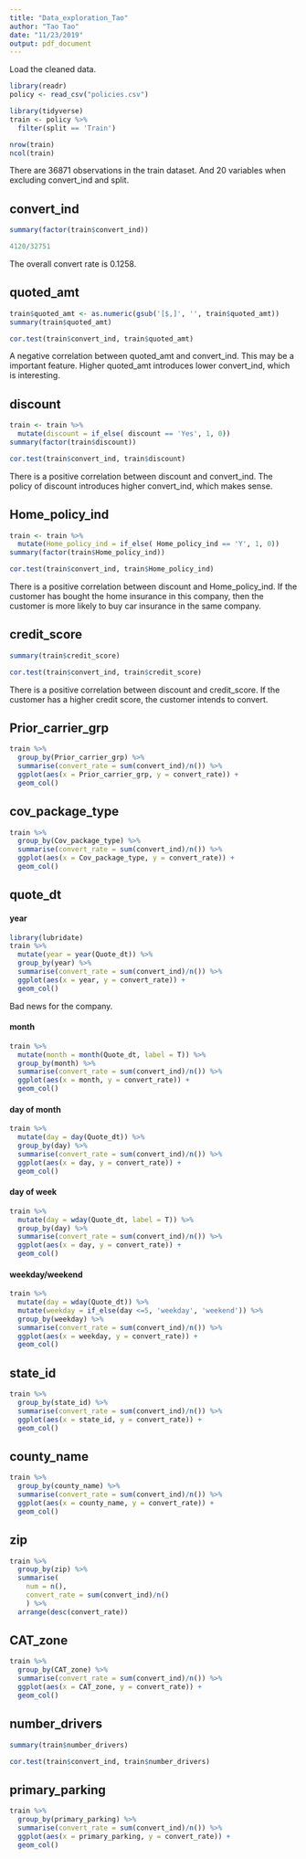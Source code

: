 ```yaml
---
title: "Data_exploration_Tao"
author: "Tao Tao"
date: "11/23/2019"
output: pdf_document
---
```


Load the cleaned data.

```r
library(readr)
policy <- read_csv("policies.csv")
```

```r
library(tidyverse)
train <- policy %>%
  filter(split == 'Train')
```


```r
nrow(train)
ncol(train)
```

There are 36871 observations in the train dataset. And 20 variables when excluding convert_ind and split.

## convert_ind

```r
summary(factor(train$convert_ind))
```

```r
4120/32751
```

The overall convert rate is 0.1258.

## quoted_amt

```r
train$quoted_amt <- as.numeric(gsub('[$,]', '', train$quoted_amt))
summary(train$quoted_amt)
```

```r
cor.test(train$convert_ind, train$quoted_amt)
```

A negative correlation between quoted_amt and convert_ind. This may be a important feature. Higher quoted_amt introduces lower convert_ind, which is interesting.

## discount

```r
train <- train %>%
  mutate(discount = if_else( discount == 'Yes', 1, 0))
summary(factor(train$discount))
```

```r
cor.test(train$convert_ind, train$discount)
```

There is a positive correlation between discount and convert_ind. The policy of discount introduces higher convert_ind, which makes sense.

## Home_policy_ind

```r
train <- train %>%
  mutate(Home_policy_ind = if_else( Home_policy_ind == 'Y', 1, 0))
summary(factor(train$Home_policy_ind))
```

```r
cor.test(train$convert_ind, train$Home_policy_ind)
```

There is a positive correlation between discount and Home_policy_ind. If the customer has bought the home insurance in this company, then the customer is more likely to buy car insurance in the same company.

## credit_score

```r
summary(train$credit_score)
```

```r
cor.test(train$convert_ind, train$credit_score)
```

There is a positive correlation between discount and credit_score. If the customer has a higher credit score, the customer intends to convert.

## Prior_carrier_grp

```r
train %>%
  group_by(Prior_carrier_grp) %>%
  summarise(convert_rate = sum(convert_ind)/n()) %>%
  ggplot(aes(x = Prior_carrier_grp, y = convert_rate)) +
  geom_col()
```

## cov_package_type

```r
train %>%
  group_by(Cov_package_type) %>%
  summarise(convert_rate = sum(convert_ind)/n()) %>%
  ggplot(aes(x = Cov_package_type, y = convert_rate)) +
  geom_col()
```

## quote_dt

#### year

```r
library(lubridate)
train %>%
  mutate(year = year(Quote_dt)) %>%
  group_by(year) %>%
  summarise(convert_rate = sum(convert_ind)/n()) %>%
  ggplot(aes(x = year, y = convert_rate)) +
  geom_col()
```

Bad news for the company.

#### month

```r
train %>%
  mutate(month = month(Quote_dt, label = T)) %>%
  group_by(month) %>%
  summarise(convert_rate = sum(convert_ind)/n()) %>%
  ggplot(aes(x = month, y = convert_rate)) +
  geom_col()
```

#### day of month

```r
train %>%
  mutate(day = day(Quote_dt)) %>%
  group_by(day) %>%
  summarise(convert_rate = sum(convert_ind)/n()) %>%
  ggplot(aes(x = day, y = convert_rate)) +
  geom_col()
```

#### day of week

```r
train %>%
  mutate(day = wday(Quote_dt, label = T)) %>%
  group_by(day) %>%
  summarise(convert_rate = sum(convert_ind)/n()) %>%
  ggplot(aes(x = day, y = convert_rate)) +
  geom_col()
```

#### weekday/weekend

```r
train %>%
  mutate(day = wday(Quote_dt)) %>%
  mutate(weekday = if_else(day <=5, 'weekday', 'weekend')) %>%
  group_by(weekday) %>%
  summarise(convert_rate = sum(convert_ind)/n()) %>%
  ggplot(aes(x = weekday, y = convert_rate)) +
  geom_col()
```

## state_id

```r
train %>%
  group_by(state_id) %>%
  summarise(convert_rate = sum(convert_ind)/n()) %>%
  ggplot(aes(x = state_id, y = convert_rate)) +
  geom_col()
```

## county_name

```r
train %>%
  group_by(county_name) %>%
  summarise(convert_rate = sum(convert_ind)/n()) %>%
  ggplot(aes(x = county_name, y = convert_rate)) +
  geom_col()
```

## zip

```r
train %>%
  group_by(zip) %>%
  summarise(
    num = n(),
    convert_rate = sum(convert_ind)/n()
    ) %>%
  arrange(desc(convert_rate))
```

## CAT_zone

```r
train %>%
  group_by(CAT_zone) %>%
  summarise(convert_rate = sum(convert_ind)/n()) %>%
  ggplot(aes(x = CAT_zone, y = convert_rate)) +
  geom_col()
```

## number_drivers

```r
summary(train$number_drivers)
```

```r
cor.test(train$convert_ind, train$number_drivers)
```

## primary_parking

```r
train %>%
  group_by(primary_parking) %>%
  summarise(convert_rate = sum(convert_ind)/n()) %>%
  ggplot(aes(x = primary_parking, y = convert_rate)) +
  geom_col()
```
































